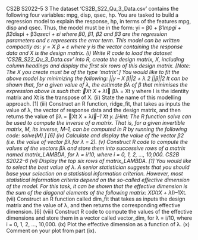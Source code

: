 CS2B S2022–5
3 The dataset ‘CS2B_S22_Qu_3_Data.csv’ contains the following four variables: mpg,
disp, qsec, hp.
You are tasked to build a regression model to explain the response, hp, in terms of the
features mpg, disp and qsec. Thus, the model must be in the form:
yi = β0 + β1*mpgi + β2*dispi + β3*qseci + εi
where β0, β1, β2 and β3 are the regression parameters and ε represents the error term.
This model can be written compactly as:
y = X β + ε
where y is the vector containing the response data and X is the design matrix.
(i) Write R code to load the dataset ‘CS2B_S22_Qu_3_Data.csv’ into R, create
the design matrix, X, including column headings and display the first six rows
of this design matrix.
[Note: The X you create must be of the type ‘matrix’.] 
You would like to fit the above model by minimizing the following:
||y – X β||2 +
λ
2 ||β||2
It can be shown that, for a given value of λ, the estimate βλ of β that minimises the
expression above is such that:
􁈺Xt X + λ*I􁈻 βλ = Xt y
where I is the identity matrix and Xt is the transpose of X.
(ii) State the name of this modelling approach. [1]
(iii) Construct an R function, ridge_fit, that takes as inputs the value of λ, the
vector of response data and the design matrix, and then returns the value of
βλ = 􁈺Xt X + λ*I􁈻–1 Xt y.
[Hint: The R function solve can be used to compute the inverse of a matrix.
That is, for a given invertible matrix, M, its inverse, M–1, can be computed in
R by running the following code: solve(M).] [6]
(iv) Calculate and display the value of the vector β2 (i.e. the value of vector βλ for
λ = 2). 
(v) Construct R code to compute the values of the vectors βλ and store them into
successive rows of a matrix named matrix_LAMBDA, for λ = i/10, where
i = 0, 1, 2, ..., 10,000. 
CS2B S2022–6
(vi) Display the top six rows of matrix_LAMBDA. [1]
You would like to select the best value of λ. A senior statistician suggests that you
should base your selection on a statistical information criterion. However, most
statistical information criteria depend on the so-called effective dimension of the
model. For this task, it can be shown that the effective dimension is the sum of the
diagonal elements of the following matrix: X(XtX + λ*I)–1Xt.
(vii) Construct an R function called dim_fit that takes as inputs the design
matrix and the value of λ, and then returns the corresponding effective
dimension. [6]
(viii) Construct R code to compute the values of the effective dimensions and store
them in a vector called vector_dim, for λ = i/10, where
i = 0, 1, 2, ..., 10,000. 
(ix) Plot the effective dimension as a function of λ. 
(x) Comment on your plot from part (ix). 

